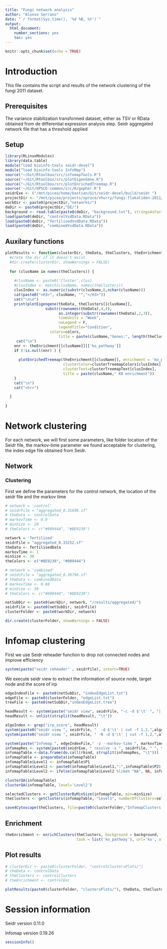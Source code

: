 ```yaml
---
title: "Fungi network analysis"
author: "Alonso Serrano"
date: "`r format(Sys.time(), '%d %B, %Y')`"
output: 
  html_document: 
    number_sections: yes
    toc: yes
---
```



```r
knitr::opts_chunk$set(echo = TRUE)
```
# Introduction
This file contains the script and results of the network clustering of the fungi 2011  dataset. 

## Prerequisites
The variance stabilization transformed dataset, either as TSV or RData obtained from de differential expression analysis step.
Seidr aggregated network file that has a threshold applied


## Setup

```r
library(RLinuxModules)
library(data.table)
module("load bioinfo-tools seidr-devel")
module("load bioinfo-tools InfoMap")
source("~/Git/Rtoolbox/src/infomapTools.R")
source("~/Git/Rtoolbox/src/plotEigenGene.R")
source("~/Git/Rtoolbox/src/plotEnrichedTreemap.R")
source('~/Git/UPSCb-common/src/R/gopher.R')
seidrExe <- ("/mnt/picea/home/bastian/Git/seidr-devel/build/seidr ")
projectDir <- "/mnt/picea/projects/spruce/vhurry/fungi-flakaliden-2011/"
workDir <- paste0(projectDir,"networks/")
deDir <- paste0(projectDir,"DE/")
background <- read.table(paste0(deDir, "background.txt"), stringsAsFactors = F, header=F)[[1]]
load(paste0(deDir, "controlVsdData.RData"))
load(paste0(deDir, "fertilisedVsdData.RData"))
load(paste0(deDir, "combinedVsdData.RData"))
```
## Auxilary functions
```r
plotResults <- function(clusterDir, theData, theClusters, theEnrichment,colors = c("#009444", "#BE9230")) {
  #crete the dir if it doesn't exist
  #dir.create(clusterDir, showWarnings = FALSE)
  
  for (clusName in names(theClusters)) {
  
    #clusName <- paste0('Cluster',clus)
    #clusIndex <- match(clusName, names(theClusters))
    clusIndex <- as.numeric(substr(clusName,8,nchar(clusName)))
    cat(paste0("<H3>", clusName, "","</H3>"))
    cat("\n\n")
    print(plotEigengene(theData, theClusters[[clusName]],                      
                  substr(rownames(theData),4,4), 
                        as.integer(substr(rownames(theData),2,3)), 
                        timeUnits = "Week",
                        noLegend = F,
                        legendTitle="Condition",
                    colors=colors,
                        title = paste(clusName,"Genes:", length(theClusters[[clusName]]) )))
     cat("\n")
    enr <- theEnrichment[[clusName]][['ko_pathway']]
    if (!is.null(enr) ) {
      
      plotEnrichedTreemap(theEnrichment[[clusName]], enrichment = 'ko_pathway', namespace = 'BP',
                          clusterColor=clusterTreemapColors[clusIndex],
                          clusterText=clusterTreemapText[clusIndex], 
                          title = paste(clusName," KO enrichment"))
    }
    cat("\n")
    cat("<hr>")

  }
  
}
```


# Network clustering
For each network, we will first some parameters, like folder location of the Seidr file, the markov-time parameter we found acceptable for clustering, the index edge file obtained from Seidr.

## Network
### Clustering
First we define the parameters for the control network, the location of the seidr file and the markov time
```r
# network = 'control'
# seidrFile = "aggregated_0.31698.sf"
# theData <- controlData
# markovTime <- 0.9
# minSize <- 20
# theColors <- c("#009444", "#BE9230")

network = 'fertilised'
seidrFile = "aggregated_0.33252.sf"
theData <- fertilisedData
markovTime <- 1
minSize <- 30
theColors <- c("#BE9230", "#009444")

# network = 'combined'
# seidrFile = "aggregated_0.30796.sf"
# theData <- combinedData
# markovTime <- 0.88
# minSize <- 30
# theColors <- c("#009444", "#BE9230")

netSubDir <- paste0(workDir, network, "/results/aggregated/")
seidrFile <- paste0(netSubDir, seidrFile)
clusterFolder <- paste0(workDir, network)

dir.create(clusterFolder, showWarnings = FALSE)
```
# Infomap clustering
First we use Seidr reheader function to drop not connected nodes and improve efficiency
```r
system(paste("seidr reheader" , seidrFile), intern=TRUE)

```
We execute seidr view to extract the information of source node, target node and the score of irp
```r
edgeIndexFile <- paste0(netSubDir, "indexEdgeList.txt")
edgeFile <- paste0(clusterFolder, "edgeList.txt")
treeFile <- paste0(netSubDir,"indexEdgeList.tree")

headResult <- system(paste("seidr view", seidrFile, "-c -d $'\t' ", "| head -n 1"), intern=TRUE)
headResult <- unlist(strsplit(headResult, "\t"))

algoIndex <- grep("irp_score", headResult)
system(paste0("seidr view ", seidrFile, "  -d $'\t' | cut -f 1,2,",algoIndex, " > ",edgeFile), intern=TRUE)
system(paste0("seidr view ", seidrFile, " -N -d $'\t' | cut -f 1,2,",algoIndex," >",edgeIndexFile), intern=TRUE)
```

```r
system(paste("Infomap ", edgeIndexFile," -z --markov-time ", markovTime," ", netSubDir))
infomapRes <- system(paste0(seidrExe, " resolve -s ", seidrFile, " ", treeFile), intern=TRUE)
infomapTable <-data.frame(do.call(rbind, strsplit(infomapRes, "\t")))
infomapTable <- prepareData(infomapTable)
infomapTable$Level1 <- infomapTable$P1
infomapTable$Level2 <- paste0(infomapTable$Level1,":",infomapTable$P2)
infomapTable$Level2 <- ifelse(infomapTable$Level2 %like% "NA", NA, infomapTable$Level2)  

clusterQA(infomapTable)
clusterQA(infomapTable, level='Level2')
```

```r

selectedClusters <- getClusterByMinSize(infomapTable, min=minSize)
theClusters <- getClusters(infomapTable, "Level1", numberOfClusters=selectedClusters)

```

```r
save4Cytoscape(theClusters, file=paste0(clusterFolder,"InfomapClusters.tsv"))
```

## Enrichment
```r
theEnrichment <- enrichClusters(theClusters, background = background, 
                                task = list('ko_pathway'), url='ko', alpha=0.05)
```


## Plot results
```r
# clusterDir <- paste0(clusterFolder, "controlClustersPlots/")
# theData <- controlData
# theClusters <- controlClusters
# theEnrichment <- controlEnr

plotResults(paste0(clusterFolder, "clustersPlots/"), theData, theClusters, theEnrichment,colors=theColors)


```


# Session information
Seidr version 0.11.0

Infomap version 0.19.26


```r
sessionInfo()
```

